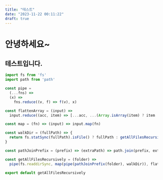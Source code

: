 ```yaml
---
title: "테스트"
date: "2023-11-22 00:11:22"
draft: true
---
```


# 안녕하세요~

## 테스트입니다.

```js
import fs from 'fs'
import path from 'path'

const pipe =
  (...fns) =>
  (x) =>
    fns.reduce((v, f) => f(v), x)

const flattenArray = (input) =>
  input.reduce((acc, item) => [...acc, ...(Array.isArray(item) ? item : [item])], [])

const map = (fn) => (input) => input.map(fn)

const walkDir = (fullPath) => {
  return fs.statSync(fullPath).isFile() ? fullPath : getAllFilesRecursively(fullPath)
}

const pathJoinPrefix = (prefix) => (extraPath) => path.join(prefix, extraPath)

const getAllFilesRecursively = (folder) =>
  pipe(fs.readdirSync, map(pipe(pathJoinPrefix(folder), walkDir)), flattenArray)(folder)

export default getAllFilesRecursively

```